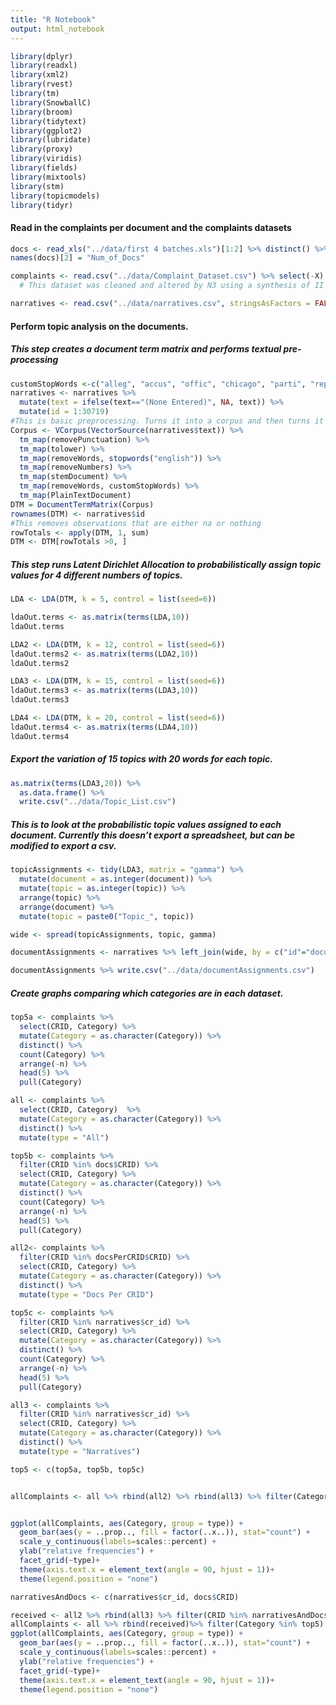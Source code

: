 ```yaml
---
title: "R Notebook"
output: html_notebook
---
```


```r
library(dplyr)
library(readxl)
library(xml2)
library(rvest)
library(tm)
library(SnowballC)
library(broom)
library(tidytext)
library(ggplot2)
library(lubridate)
library(proxy)
library(viridis)
library(fields) 
library(mixtools)
library(stm)
library(topicmodels)
library(tidyr)
```

#### Read in the complaints per document and the complaints datasets
```r
docs <- read_xls("../data/first 4 batches.xls")[1:2] %>% distinct() %>% arrange(CRID)
names(docs)[2] = "Num_of_Docs"

complaints <- read.csv("../data/Complaint_Dataset.csv") %>% select(-X)
  # This dataset was cleaned and altered by N3 using a synthesis of II data.

narratives <- read.csv("../data/narratives.csv", stringsAsFactors = FALSE)
```


#### Perform topic analysis on the documents.

##### This step creates a document term matrix and performs textual pre-processing
```r
customStopWords <-c("alleg", "accus", "offic", "chicago", "parti", "report","complain", "polic")
narratives <- narratives %>% 
  mutate(text = ifelse(text=="(None Entered)", NA, text)) %>%
  mutate(id = 1:30719)
#This is basic preprocessing. Turns it into a corpus and then turns it into a DTM
Corpus <- VCorpus(VectorSource(narratives$text)) %>% 
  tm_map(removePunctuation) %>% 
  tm_map(tolower) %>% 
  tm_map(removeWords, stopwords("english")) %>% 
  tm_map(removeNumbers) %>% 
  tm_map(stemDocument) %>% 
  tm_map(removeWords, customStopWords) %>% 
  tm_map(PlainTextDocument)
DTM = DocumentTermMatrix(Corpus)
rownames(DTM) <- narratives$id
#This removes observations that are either na or nothing
rowTotals <- apply(DTM, 1, sum)
DTM <- DTM[rowTotals >0, ]
```

##### This step runs Latent Dirichlet Allocation to probabilistically assign topic values for 4 different numbers of topics.
```r
LDA <- LDA(DTM, k = 5, control = list(seed=6))

ldaOut.terms <- as.matrix(terms(LDA,10))
ldaOut.terms

LDA2 <- LDA(DTM, k = 12, control = list(seed=6))
ldaOut.terms2 <- as.matrix(terms(LDA2,10))
ldaOut.terms2

LDA3 <- LDA(DTM, k = 15, control = list(seed=6))
ldaOut.terms3 <- as.matrix(terms(LDA3,10))
ldaOut.terms3

LDA4 <- LDA(DTM, k = 20, control = list(seed=6))
ldaOut.terms4 <- as.matrix(terms(LDA4,10))
ldaOut.terms4
```

##### Export the variation of 15 topics with 20 words for each topic.
```r
as.matrix(terms(LDA3,20)) %>%
  as.data.frame() %>%
  write.csv("../data/Topic_List.csv")
```

##### This is to look at the probabilistic topic values assigned to each document. Currently this doesn't export a spreadsheet, but can be modified to export a csv.
```r
topicAssignments <- tidy(LDA3, matrix = "gamma") %>% 
  mutate(document = as.integer(document)) %>% 
  mutate(topic = as.integer(topic)) %>% 
  arrange(topic) %>% 
  arrange(document) %>% 
  mutate(topic = paste0("Topic_", topic))

wide <- spread(topicAssignments, topic, gamma)

documentAssignments <- narratives %>% left_join(wide, by = c("id"="document"))

documentAssignments %>% write.csv("../data/documentAssignments.csv")


```

##### Create graphs comparing which categories are in each dataset.
```r
top5a <- complaints %>% 
  select(CRID, Category) %>%
  mutate(Category = as.character(Category)) %>% 
  distinct() %>% 
  count(Category) %>%
  arrange(-n) %>%
  head(5) %>%
  pull(Category)

all <- complaints %>% 
  select(CRID, Category)  %>% 
  mutate(Category = as.character(Category)) %>% 
  distinct() %>% 
  mutate(type = "All")

top5b <- complaints %>% 
  filter(CRID %in% docs$CRID) %>% 
  select(CRID, Category) %>%
  mutate(Category = as.character(Category)) %>% 
  distinct() %>% 
  count(Category) %>%
  arrange(-n) %>%
  head(5) %>%
  pull(Category)

all2<- complaints %>% 
  filter(CRID %in% docsPerCRID$CRID) %>% 
  select(CRID, Category) %>% 
  mutate(Category = as.character(Category)) %>% 
  distinct() %>% 
  mutate(type = "Docs Per CRID")

top5c <- complaints %>% 
  filter(CRID %in% narratives$cr_id) %>% 
  select(CRID, Category) %>%
  mutate(Category = as.character(Category)) %>% 
  distinct() %>% 
  count(Category) %>%
  arrange(-n) %>%
  head(5) %>%
  pull(Category)

all3 <- complaints %>% 
  filter(CRID %in% narratives$cr_id) %>% 
  select(CRID, Category) %>% 
  mutate(Category = as.character(Category)) %>% 
  distinct() %>% 
  mutate(type = "Narratives")

top5 <- c(top5a, top5b, top5c)


allComplaints <- all %>% rbind(all2) %>% rbind(all3) %>% filter(Category %in% top5)


ggplot(allComplaints, aes(Category, group = type)) + 
  geom_bar(aes(y = ..prop.., fill = factor(..x..)), stat="count") + 
  scale_y_continuous(labels=scales::percent) +
  ylab("relative frequencies") +
  facet_grid(~type)+
  theme(axis.text.x = element_text(angle = 90, hjust = 1))+
  theme(legend.position = "none")

narrativesAndDocs <- c(narratives$cr_id, docs$CRID)

received <- all2 %>% rbind(all3) %>% filter(CRID %in% narrativesAndDocs) %>% mutate(type = "Documents Received")
allComplaints <- all %>% rbind(received)%>% filter(Category %in% top5)
ggplot(allComplaints, aes(Category, group = type)) + 
  geom_bar(aes(y = ..prop.., fill = factor(..x..)), stat="count") + 
  scale_y_continuous(labels=scales::percent) +
  ylab("relative frequencies") +
  facet_grid(~type)+
  theme(axis.text.x = element_text(angle = 90, hjust = 1))+
  theme(legend.position = "none")

```

